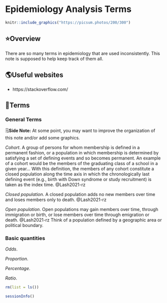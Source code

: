 # Epidemiology Analysis Terms

<!--
I'm not in love with this title. May want to change it in the future.
-->

```r
knitr::include_graphics("https://picsum.photos/200/300")
```

## ⭐️Overview

There are so many terms in epidemiology that are used inconsistently. This note is supposed to help keep track of them all.

## 🌎Useful websites

* https://stackoverflow.com/

## 📖Terms

### General Terms

<p class="note"> 🗒**Side Note:** At some point, you may want to improve the organization of this note and/or add some graphics. </p>

*Cohort*. A group of persons for whom membership is defined in a permanent fashion, or a population in which membership is determined by satisfying a set of defining events and so becomes permanent. An example of a cohort would be the members of the graduating class of a school in a given year... With this definition, the members of any cohort constitute a closed population along the time axis in which the chronologically last defining event (e.g., birth with Down syndrome or study recruitment) is taken as the index time. @Lash2021-rz

*Closed population*. A closed population adds no new members over time and loses members only to death. @Lash2021-rz

*Open population*. Open populations may gain members over time, through immigration or birth, or lose members over time through emigration or death. @Lash2021-rz Think of a population defined by a geographic area or political boundary.

### Basic quantities

*Odds*. 

*Proportion*.

*Percentage*.

*Ratio*.

<!--
Clean up and add session info
-->

```r
rm(list = ls())
```

```r
sessionInfo()
```
